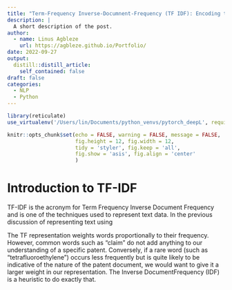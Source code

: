 ```yaml
---
title: "Term-Frequency Inverse-Documnent-Frequency (TF IDF): Encoding text for Natural Language Processing (NLP) project -Part II"
description: |
  A short description of the post.
author:
  - name: Linus Agbleze
    url: https://agbleze.github.io/Portfolio/
date: 2022-09-27
output:
  distill::distill_article:
    self_contained: false
draft: false
categories:
  - NLP 
  - Python
---
```


```r
library(reticulate)
use_virtualenv('/Users/lin/Documents/python_venvs/pytorch_deepL', required=TRUE)

```


```r
knitr::opts_chunk$set(echo = FALSE, warning = FALSE, message = FALSE,
                      fig.height = 12, fig.width = 12,
                      tidy = 'styler', fig.keep = 'all', 
                      fig.show = 'asis', fig.align = 'center'
                      )
```

# Introduction to TF-IDF
TF-IDF is the acronym for Term Frequency Inverse Document Frequency and is one of the techniques used to represent text data. In the previous discussion of representing text using 




 The TF representation weights words proportionally to their frequency. However, common words such as “claim” do not add anything to our understanding of a specific patent. Conversely, if a rare word (such as “tetrafluoroethylene”) occurs less frequently but is quite likely to be indicative of the nature of the patent document, we would want to give it a larger weight in our representation. The Inverse­ Document­Frequency (IDF) is a heuristic to do exactly that.







